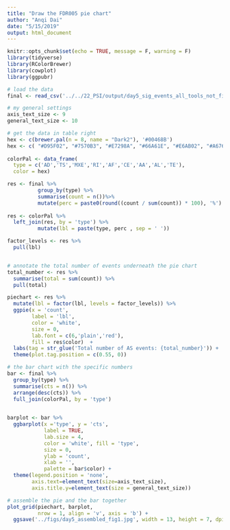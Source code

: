 ```yaml
---
title: "Draw the FDR005 pie chart"
author: "Anqi Dai"
date: "5/15/2019"
output: html_document
---
```


```r
knitr::opts_chunk$set(echo = TRUE, message = F, warning = F)
library(tidyverse)
library(RColorBrewer)
library(cowplot)
library(ggpubr)
```

```r
# load the data 
final <- read_csv('../../22_PSI/output/day5_sig_events_all_tools_not_filtered_by_PSI.csv')
```

```r
# my general settings
axis_text_size <- 9
general_text_size <- 10
```

```r
# get the data in table right
hex <- c(brewer.pal(n = 8, name = "Dark2"), '#00468B')
hex <- c( "#D95F02", "#7570B3", "#E7298A", "#66A61E", "#E6AB02", "#A6761D", "#666666","#1B9E77", "#00468B")
  
colorPal <- data_frame(
  type = c('AD','TS','MXE','RI','AF','CE','AA','AL','TE'), 
  color = hex) 

res <- final %>%
          group_by(type) %>%
          summarise(count = n())%>%
          mutate(perc = paste0(round((count / sum(count)) * 100), '%') ) 
  
res <- colorPal %>%
  left_join(res, by = 'type') %>%
          mutate(lbl = paste(type, perc , sep = ' '))

factor_levels <- res %>% 
  pull(lbl)


# annotate the total number of events underneath the pie chart
total_number <- res %>% 
  summarise(total = sum(count)) %>% 
  pull(total)
```

```r
piechart <- res %>%  
  mutate(lbl = factor(lbl, levels = factor_levels)) %>% 
  ggpie(x = 'count',
        label = 'lbl',
        color = 'white',   
        size = 0,
        lab.font = c(6,'plain','red'), 
        fill = res$color)  + 
  labs(tag = str_glue('Total number of AS events: {total_number}')) +
  theme(plot.tag.position = c(0.55, 0))
```

```r
# the bar chart with the specific numbers
bar <- final %>%
  group_by(type) %>%
  summarise(cts = n()) %>%
  arrange(desc(cts)) %>% 
  full_join(colorPal, by = 'type')

 
barplot <- bar %>% 
  ggbarplot(x ='type', y = 'cts', 
            label = TRUE,  
            lab.size = 4,
            color = 'white', fill = 'type',
            size = 0,
            ylab = 'count',
            xlab = '',
            palette = bar$color) +
  theme(legend.position = 'none',
        axis.text=element_text(size=axis_text_size),
        axis.title.y=element_text(size = general_text_size)) 
```

```r
# assemble the pie and the bar together
plot_grid(piechart, barplot,
          nrow = 1, align = 'v', axis = 'b') +
  ggsave('../figs/day5_assembled_fig1.jpg', width = 13, height = 7, dpi = 300)
```



